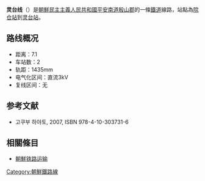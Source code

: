 '''灵台线'''（{{kor|名=北|諺=령대선|漢=靈臺線|羅=Ryŏngdae sŏn|f=y}}）是[[朝鮮民主主義人民共和國|朝鮮民主主義人民共和國]][[平安南道|平安南道]][[殷山郡|殷山郡]]的一條[[鐵道|鐵道]]線路，站點為[[院仓站|院仓站]]到[[灵台站|灵台站]]。

==路线概况==
*距离：7.1
*车站数：2
*轨距：1435mm
*电气化区间：直流3kV
*复线区间：无

==参考文献==
* 고쿠부 하야토{{lang|ja|(国分隼人), 《将軍様の鉄道 北朝鮮鉄道事情》, 新潮社}}, 2007, ISBN 978-4-10-303731-6

==相關條目==
* [[朝鮮铁路运输|朝鮮铁路运输]]

{{朝鮮鐵路線}}
{{灵台线}}

[[Category:朝鮮鐵路線|Category:朝鮮鐵路線]]